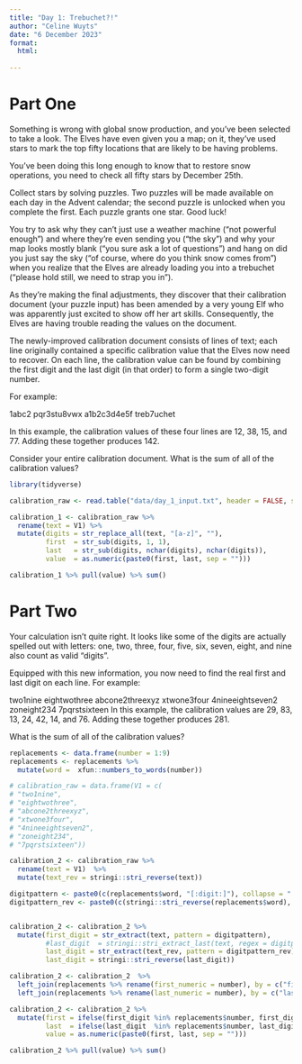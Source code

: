 ```yaml
---
title: "Day 1: Trebuchet?!"
author: "Celine Wuyts"
date: "6 December 2023"
format: 
  html:
  
---
```


Part One
========

Something is wrong with global snow production, and you've been selected to take a look. The Elves have even given you a map; on it, they've used stars to mark the top fifty locations that are likely to be having problems.

You've been doing this long enough to know that to restore snow operations, you need to check all fifty stars by December 25th.

Collect stars by solving puzzles. Two puzzles will be made available on each day in the Advent calendar; the second puzzle is unlocked when you complete the first. Each puzzle grants one star. Good luck!

You try to ask why they can't just use a weather machine ("not powerful enough") and where they're even sending you ("the sky") and why your map looks mostly blank ("you sure ask a lot of questions") and hang on did you just say the sky ("of course, where do you think snow comes from") when you realize that the Elves are already loading you into a trebuchet ("please hold still, we need to strap you in").

As they're making the final adjustments, they discover that their calibration document (your puzzle input) has been amended by a very young Elf who was apparently just excited to show off her art skills. Consequently, the Elves are having trouble reading the values on the document.

The newly-improved calibration document consists of lines of text; each line originally contained a specific calibration value that the Elves now need to recover. On each line, the calibration value can be found by combining the first digit and the last digit (in that order) to form a single two-digit number.

For example:

1abc2
pqr3stu8vwx
a1b2c3d4e5f
treb7uchet

In this example, the calibration values of these four lines are 12, 38, 15, and 77. Adding these together produces 142.

Consider your entire calibration document. What is the sum of all of the calibration values?

```r

library(tidyverse)

```

```r

calibration_raw <- read.table("data/day_1_input.txt", header = FALSE, sep = "")

```

```r

calibration_1 <- calibration_raw %>%
  rename(text = V1) %>%
  mutate(digits = str_replace_all(text, "[a-z]", ""),
         first  = str_sub(digits, 1, 1),
         last   = str_sub(digits, nchar(digits), nchar(digits)),
         value  = as.numeric(paste0(first, last, sep = "")))

```

```r

calibration_1 %>% pull(value) %>% sum()

```
Part Two
========

Your calculation isn't quite right. It looks like some of the digits are actually spelled out with letters: one, two, three, four, five, six, seven, eight, and nine also count as valid "digits".

Equipped with this new information, you now need to find the real first and last digit on each line. For example:

two1nine
eightwothree
abcone2threexyz
xtwone3four
4nineeightseven2
zoneight234
7pqrstsixteen
In this example, the calibration values are 29, 83, 13, 24, 42, 14, and 76. Adding these together produces 281.

What is the sum of all of the calibration values?

```r

replacements <- data.frame(number = 1:9)
replacements <- replacements %>%
  mutate(word =  xfun::numbers_to_words(number))

```

```r

# calibration_raw = data.frame(V1 = c(
# "two1nine",
# "eightwothree",
# "abcone2threexyz",
# "xtwone3four",
# "4nineeightseven2",
# "zoneight234",
# "7pqrstsixteen"))

```

```r

calibration_2 <- calibration_raw %>%
  rename(text = V1)  %>%
  mutate(text_rev = stringi::stri_reverse(text))

digitpattern <- paste0(c(replacements$word, "[:digit:]"), collapse = "|")
digitpattern_rev <- paste0(c(stringi::stri_reverse(replacements$word), "[:digit:]"), collapse = "|")


calibration_2 <- calibration_2 %>%
  mutate(first_digit = str_extract(text, pattern = digitpattern),
         #last_digit  = stringi::stri_extract_last(text, regex = digitpattern), # this doesn't work?? so workaround by reversing and extracting first match instead
         last_digit = str_extract(text_rev, pattern = digitpattern_rev),
         last_digit = stringi::stri_reverse(last_digit))

calibration_2 <- calibration_2  %>%
  left_join(replacements %>% rename(first_numeric = number), by = c("first_digit" = "word"))  %>%
  left_join(replacements %>% rename(last_numeric = number), by = c("last_digit" = "word"))

calibration_2 <- calibration_2 %>%
  mutate(first = ifelse(first_digit %in% replacements$number, first_digit, first_numeric),
         last  = ifelse(last_digit  %in% replacements$number, last_digit,  last_numeric),
         value = as.numeric(paste0(first, last, sep = "")))

```

```r

calibration_2 %>% pull(value) %>% sum()

```

